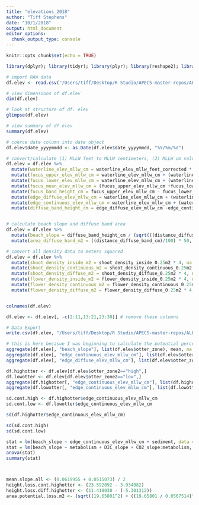 ```yaml
---
title: "elevations_2018"
author: "Tiff Stephens"
date: "10/1/2018"
output: html_document
editor_options: 
  chunk_output_type: console
---
```


```r
knitr::opts_chunk$set(echo = TRUE)
```

```r
library(dplyr); library(tidyr); library(plyr); library(reshape2); library(lubridate); library(ggplot2); library(DT); library(leaflet); library(htmlwidgets); library(htmltools); library(shiny); library(mapview); library(sp); library(sf); library(knitr); library(cowplot); library(ggpmisc); library(DT); library(plyr); library(magick)
```

```r
# import RAW data
df.elev <- read.csv("/Users/tiff/Desktop/R Studio/APECS-master-repos/ALL_DATA/TIFF_seagrass/2018_data_efforts/elevation_density.csv", stringsAsFactors = FALSE, header = TRUE)
```

```r
# view dimensions of df.elev
dim(df.elev)

# look at structure of df. elev
glimpse(df.elev)

# view summary of df.elev
summary(df.elev)

# coerce date column into date object
df.elev$date_yyyymmdd <- as.Date(df.elev$date_yyyymmdd, "%Y/%m/%d")
```

```r
# convert/calculate (1) MLLW feet to MLLW centimeters, (2) MLLW cm values for Fucus elevations, (3) MLLW cm values for seagrass elevations
df.elev = df.elev %>% 
  mutate(waterline_elev_mllw_cm = waterline_elev_mllw_feet_corrected * 30.48, na.rm = TRUE) %>%
  mutate(fucus_upper_elev_mllw_cm = waterline_elev_mllw_cm + (waterline_elev_stadia_avg_cm - fucus_upper_elev_stadia_cm), na.rm = TRUE) %>%
  mutate(fucus_lower_elev_mllw_cm = waterline_elev_mllw_cm + (waterline_elev_stadia_avg_cm - fucus_lower_elev_stadia_cm), na.rm = TRUE) %>%
  mutate(fucus_mean_elev_mllw_cm = (fucus_upper_elev_mllw_cm +fucus_lower_elev_mllw_cm) / 2, na.rm = TRUE) %>%
  mutate(fucus_band_height_cm = fucus_upper_elev_mllw_cm - fucus_lower_elev_mllw_cm, na.rm = TRUE) %>%
  mutate(edge_diffuse_elev_mllw_cm = waterline_elev_mllw_cm + (waterline_elev_stadia_avg_cm - edge_diffuse_elev_stadia_cm), na.rm = TRUE) %>%
  mutate(edge_continuous_elev_mllw_cm = waterline_elev_mllw_cm + (waterline_elev_stadia_avg_cm - edge_continuous_elev_stadia_cm), na.rm = TRUE) %>%
  mutate(diffuse_band_height_cm = edge_diffuse_elev_mllw_cm -edge_continuous_elev_mllw_cm, na.rm = TRUE)


# calculate beach slope and diffuse band area
df.elev = df.elev %>%
  mutate(beach_slope = diffuse_band_height_cm / (sqrt(((distance_diffuse_band_cm)^2)-((diffuse_band_height_cm)^2))), na.rm = TRUE) %>%
  mutate(area_diffuse_band_m2 = ((distance_diffuse_band_cm)/100) * 50, na.rm = TRUE)
```

```r
# convert all density data to meters squared
df.elev = df.elev %>% 
  mutate(shoot_density_inside_m2 = shoot_density_inside_0.25m2 * 4, na.rm = TRUE) %>%
  mutate(shoot_density_continuous_m2 = shoot_density_continuous_0.25m2 * 4, na.rm = TRUE) %>%
  mutate(shoot_density_diffuse_m2 = shoot_density_diffuse_0.25m2 * 4, na.rm = TRUE) %>%
  mutate(flower_density_inside_m2 = flower_density_inside_0.25m2 * 4, na.rm = TRUE) %>%
  mutate(flower_density_continuous_m2 = flower_density_continuous_0.25m2 * 4, na.rm = TRUE) %>%
  mutate(flower_density_diffuse_m2 = flower_density_diffuse_0.25m2 * 4, na.rm = TRUE)


colnames(df.elev)

df.elev <- df.elev[, -c(2:11,13:21,23:30)] # remove these columns
```


\DataExport
```r
# Data Export
write.csv(df.elev, "/Users/tiff/Desktop/R Studio/APECS-master-repos/ALL_Data/TIFF_seagrass/2018_data_efforts/elevs_worked.csv", row.names = FALSE)
```






\playing
```r
# this is here becasue I was beginning to calculate the potential percent area decrease due to sea otters and got distracted!
aggregate(df.elev[, "beach_slope"], list(df.elev$otter_zone), mean, na.rm = TRUE)
aggregate(df.elev[, "edge_continuous_elev_mllw_cm"], list(df.elev$otter_zone), mean, na.rm = TRUE)
aggregate(df.elev[, "edge_diffuse_elev_mllw_cm"], list(df.elev$otter_zone), mean, na.rm = TRUE)

df.highotter <- df.elev[df.elev$otter_zone2=="high",]
df.lowotter <- df.elev[df.elev$otter_zone2=="low",]
aggregate(df.highotter[, "edge_continuous_elev_mllw_cm"], list(df.highotter$otter_zone2), mean, na.rm = TRUE)
aggregate(df.lowotter[, "edge_continuous_elev_mllw_cm"], list(df.lowotter$otter_zone2), mean, na.rm = TRUE)

sd.cont.high <- df.highotter$edge_continuous_elev_mllw_cm
sd.cont.low <- df.lowotter$edge_continuous_elev_mllw_cm

sd(df.highotter$edge_continuous_elev_mllw_cm)

sd(sd.cont.high)
sd(sd.cont.low)

stat = lm(beach_slope ~ edge_continuous_elev_mllw_cm + sediment, data = df.elev) 
stat = lm(beach_slope ~ metabolism + DIC_slope + CO2_slope:metabolism, data = low)
anova(stat)
summary(stat)



mean.slope.all <- (0.0619955 + 0.0515073) / 2
height.loss.cont.highotter <- (23.592092 - 3.934082)
height.loss.diff.highotter <- (11.418030 - (-5.301312))
area.potential.loss.m2 <- (sqrt((19.65801^2) + ((19.65801 / 0.0567514)^2))) / 100
```
